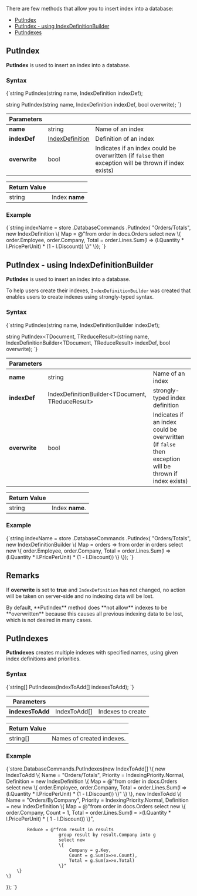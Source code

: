 
There are few methods that allow you to insert index into a database:   
- [PutIndex](../../../client-api/commands/indexes/put.mdx#putindex)   
- [PutIndex - using IndexDefinitionBuilder](../../../client-api/commands/indexes/put.mdx#putindex---using-indexdefinitionbuilder)   
- [PutIndexes](../../../client-api/commands/indexes/put.mdx#putindexes)     

## PutIndex

**PutIndex** is used to insert an index into a database.

### Syntax

<TabItem value="put_1_0" label="put_1_0">
<CodeBlock language="csharp">
{`string PutIndex(string name, IndexDefinition indexDef);

string PutIndex(string name, IndexDefinition indexDef, bool overwrite);
`}
</CodeBlock>
</TabItem>

| Parameters | | |
| ------------- | ------------- | ----- |
| **name** | string | Name of an index |
| **indexDef** | [IndexDefinition](../../../glossary/index-definition.mdx) | Definition of an index |
| **overwrite** | bool | Indicates if an index could be overwritten (if `false` then exception will be thrown if index exists) |

| Return Value | |
| ------------- | ----- |
| string | Index **name** |

### Example

<TabItem value="put_1_1" label="put_1_1">
<CodeBlock language="csharp">
{`string indexName = store
	.DatabaseCommands
	.PutIndex(
		"Orders/Totals",
		new IndexDefinition
			\{
				Map = @"from order in docs.Orders
						select new 
						\{
							order.Employee,
							order.Company,
							Total = order.Lines.Sum(l => (l.Quantity * l.PricePerUnit) * (1 - l.Discount))
						\}"
			\});
`}
</CodeBlock>
</TabItem>



## PutIndex - using IndexDefinitionBuilder

**PutIndex** is used to insert an index into a database. 

To help users create their indexes, `IndexDefinitionBuilder` was created that enables users to create indexes using strongly-typed syntax.

### Syntax

<TabItem value="put_2_0" label="put_2_0">
<CodeBlock language="csharp">
{`string PutIndex<TDocument, TReduceResult>(string name, IndexDefinitionBuilder<TDocument, TReduceResult> indexDef);

string PutIndex<TDocument, TReduceResult>(string name, IndexDefinitionBuilder<TDocument, TReduceResult> indexDef, bool overwrite);
`}
</CodeBlock>
</TabItem>  

| Parameters | | |
| ------------- | ------------- | ----- |
| **name** | string | Name of an index |
| **indexDef** | IndexDefinitionBuilder&lt;TDocument, TReduceResult&gt; | strongly-typed index definition |
| **overwrite** | bool | Indicates if an index could be overwritten (if `false` then exception will be thrown if index exists) |

| Return Value | |
| ------------- | ----- |
| string | Index **name**. |

### Example

<TabItem value="put_2_1" label="put_2_1">
<CodeBlock language="csharp">
{`string indexName = store
	.DatabaseCommands
	.PutIndex(
		"Orders/Totals",
		new IndexDefinitionBuilder<Order>
			\{
				Map = orders => from order in orders
								select new
								\{
									order.Employee,
									order.Company,
									Total = order.Lines.Sum(l => (l.Quantity * l.PricePerUnit) * (1 - l.Discount))
								\}
			\});
`}
</CodeBlock>
</TabItem>



## Remarks

If **overwrite** is set to **true** and `IndexDefinition` has not changed, no action will be taken on server-side and no indexing data will be lost.

<Admonition type="note" title="">
By default, **PutIndex** method does **not allow** indexes to be **overwritten** because this causes all previous indexing data to be lost, which is not desired in many cases.
</Admonition>

## PutIndexes

**PutIndexes** creates multiple indexes with specified names, using given index definitions and priorities.

### Syntax

<TabItem value="put_indexes_3_0" label="put_indexes_3_0">
<CodeBlock language="csharp">
{`string[] PutIndexes(IndexToAdd[] indexesToAdd);
`}
</CodeBlock>
</TabItem>  


| Parameters | | |
| ------------- | ------------- | ----- |
| **indexesToAdd** | IndexToAdd[] | Indexes to create |


| Return Value | |
| ------------- | ----- |
| string[] | Names of created indexes. |

### Example

<TabItem value="put_indexes_3_1" label="put_indexes_3_1">
<CodeBlock language="csharp">
{`store.DatabaseCommands.PutIndexes(new IndexToAdd[]
\{
	new IndexToAdd
	\{
		Name = "Orders/Totals",
		Priority = IndexingPriority.Normal,
		Definition = new IndexDefinition
		\{
			Map = @"from order in docs.Orders
						select new 
						\{
							order.Employee,
							order.Company,
							Total = order.Lines.Sum(l => (l.Quantity * l.PricePerUnit) * (1 - l.Discount))
						\}"
		\}
	\},
	new IndexToAdd
	\{
		Name = "Orders/ByCompany",
		Priority = IndexingPriority.Normal,
		Definition = new IndexDefinition
		\{
			Map = @"from order in docs.Orders
						select new 
						\{ 
							order.Company, 
							Count = 1, 
							Total = order.Lines.Sum(l = >(l.Quantity * l.PricePerUnit) *  ( 1 - l.Discount))
						\}",

			Reduce = @"from result in results
						group result by result.Company into g
						select new
						\{
							Company = g.Key,
							Count = g.Sum(x=>x.Count),
							Total = g.Sum(x=>x.Total)
						\}"
		\}
	\}
\});
`}
</CodeBlock>
</TabItem>



